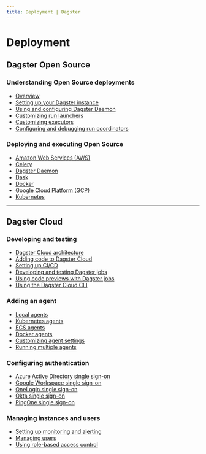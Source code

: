 ```yaml
---
title: Deployment | Dagster
---
```


# Deployment

## Dagster Open Source

### Understanding Open Source deployments

<div class="category-container">
	<div class="category-inner-container">
		<ul class="article-list">
			<li>
				<a href="/guides/deployment/aws">Overview</a>
			</li>
			<li>
				<a href="/guides/deployment/celery">Setting up your Dagster instance</a>
			</li>
			<li>
				<a href="/guides/deployment/dagster-daemon">Using and configuring Dagster Daemon</a>
			</li>
			<li>
				<a href="/guides/deployment/dask">Customizing run launchers</a>
			</li>
			<li>
				<a href="/guides/deployment/docker">Customizing executors</a>
			</li>
			<li>
				<a href="/guides/deployment/kubernetes">Configuring and debugging run coordinators</a>
			</li>
		</ul>
	</div>
</div>

### Deploying and executing Open Source

<div class="category-container">
	<div class="category-inner-container">
		<ul class="article-list">
			<li>
				<a href="/guides/deployment/aws">Amazon Web Services (AWS)</a>
			</li>
			<li>
				<a href="/guides/deployment/celery">Celery</a>
			</li>
			<li>
				<a href="/guides/deployment/dagster-daemon">Dagster Daemon</a>
			</li>
			<li>
				<a href="/guides/deployment/dask">Dask</a>
			</li>
			<li>
				<a href="/guides/deployment/docker">Docker</a>
			</li>
			<li>
				<a href="/guides/deployment/gcp">Google Cloud Platform (GCP)</a>
			</li>
			<li>
				<a href="/guides/deployment/kubernetes">Kubernetes</a>
			</li>
		</ul>
	</div>
</div>

---

## Dagster Cloud

### Developing and testing

<div class="category-container">
  <div class="category-inner-container">
    <ul class="article-list">
      <li>
        <a href="/guides/cloud/authentication">Dagster Cloud architecture</a>
      </li>
      <li>
        <a href="/guides/cloud/authentication">Adding code to Dagster Cloud</a>
      </li>
      <li>
        <a href="/guides/cloud/authentication">Setting up CI/CD</a>
      </li>
      <li>
        <a href="/guides/cloud/authentication">Developing and testing Dagster jobs</a>
      </li>
      <li>
        <a href="/guides/cloud/authentication">Using code previews with Dagster jobs</a>
      </li>
      <li>
        <a href="/guides/cloud/authentication">Using the Dagster Cloud CLI</a>
      </li>
    </ul>
  </div>
</div>

### Adding an agent

<div class="category-container">
  <div class="category-inner-container">
    <ul class="article-list">
      <li>
        <a href="/guides/cloud/authentication">Local agents</a>
      </li>
      <li>
        <a href="/guides/cloud/authentication">Kubernetes agents</a>
      </li>
      <li>
        <a href="/guides/cloud/authentication">ECS agents</a>
      </li>
      <li>
        <a href="/guides/cloud/authentication">Docker agents</a>
      </li>
      <li>
        <a href="/guides/cloud/authentication">Customizing agent settings</a>
      </li>
      <li>
        <a href="/guides/cloud/authentication">Running multiple agents</a>
        <Experimental />
      </li>
    </ul>
  </div>
</div>

### Configuring authentication

<div class="category-container">
  <div class="category-inner-container">
    <ul class="article-list">
      <li>
        <a href="/guides/cloud/authentication">
          Azure Active Directory single sign-on
        </a>
      </li>
      <li>
        <a href="/guides/cloud/authentication">
          Google Workspace single sign-on
        </a>
      </li>
      <li>
        <a href="/guides/cloud/authentication">OneLogin single sign-on</a>
      </li>
      <li>
        <a href="/guides/cloud/authentication">Okta single sign-on</a>
      </li>
      <li>
        <a href="/guides/cloud/authentication">PingOne single sign-on</a>
      </li>
    </ul>
  </div>
</div>

### Managing instances and users

<div class="category-container">
  <div class="category-inner-container">
    <ul class="article-list">
      <li>
        <a href="/guides/cloud/authentication">
          Setting up monitoring and alerting
        </a>
      </li>
      <li>
        <a href="/guides/cloud/authentication">Managing users</a>
      </li>
      <li>
        <a href="/guides/cloud/authentication">
          Using role-based access control
        </a>
      </li>
    </ul>
  </div>
</div>